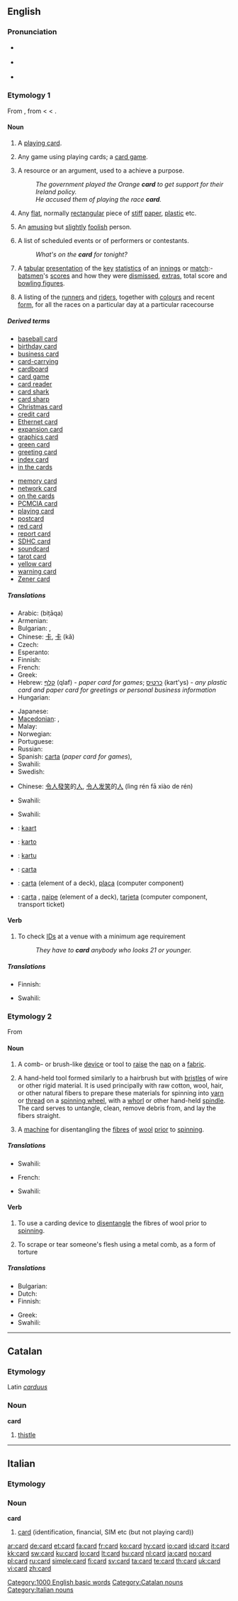 {{wikipedia}}
==English==

===Pronunciation===
* {{IPA|/kɑːd/}} {{italbrac|[[RP]]}}
* {{a|US}} {{IPA|/kɑːrd/}}
* {{audio|en-us-card.ogg|Audio (US)}}
*: {{rhymes|ɑː(r)d}}

===Etymology 1===
From {{etyl|enm|en}} {{term|carde|lang=enm||playing card}}, from {{etyl|fro|en}} {{term|carte||lang=fro}} < {{etyl|la|en}} {{term|charta|lang=la}} < {{etyl|grc|en}} {{term|χάρτης||paper, papyrus|tr=chartēs|lang=grc|sc=polytonic}}.

====Noun====
{{en-noun|s|-}}

# A [[playing card]].
# {{context|in plural}} Any game using playing cards; a [[card game]].
# A resource or an argument, used to a achieve a purpose.
#: ''The government played the Orange '''card''' to get support for their Ireland policy.''
#: ''He accused them of playing the race '''card'''.''
# Any [[flat]], normally [[rectangular]] piece of [[stiff]] [[paper]], [[plastic]] etc.
# {{informal}} An [[amusing]] but [[slightly]] [[foolish]] person.
# A list of scheduled events or of performers or contestants.
#: ''What's on the '''card''' for tonight?''
# {{Cricket}} A [[tabular]] [[presentation]] of the [[key]] [[statistics]] of an [[innings]] or [[match]]:- [[batsman|batsmen]]'s [[score]]s and how they were [[dismissed]], [[extras]], total score and [[bowling figures]].
# {{horse racing}} A listing of the [[runner]]s and [[rider]]s, together with [[colour]]s and recent [[form]], for all the races on a particular day at a particular racecourse

=====Derived terms=====
{{rel-top|terms derived from ''card (noun)''}}
* [[baseball card]]
* [[birthday card]]
* [[business card]]
* [[card-carrying]]
* [[cardboard]]
* [[card game]]
* [[card reader]]
* [[card shark]]
* [[card sharp]]
* [[Christmas card]]
* [[credit card]]
* [[Ethernet card]]
* [[expansion card]]
* [[graphics card]]
* [[green card]]
* [[greeting card]]
* [[index card]]
* [[in the cards]]
{{rel-mid}}
* [[memory card]]
* [[network card]]
* [[on the cards]]
* [[PCMCIA card]]
* [[playing card]]
* [[postcard]]
* [[red card]]
* [[report card]]
* [[SDHC card]]
* [[soundcard]]
* [[tarot card]]<!-- capitalised? -->
* [[yellow card]]
* [[warning card]]
* [[Zener card]]
{{rel-bottom}}

=====Translations=====
{{trans-see|a playing card|playing card}}
{{trans-top|a flat, normally rectangular piece of stiff paper, plastic etc.}}
* Arabic: {{Arab|[[بطاقة]]}} (biṭāqa) {{f}}
* Armenian: {{t-|hy|քարտ|tr=k’art|sc=Armn|xs=Armenian}}
* Bulgarian: {{t|bg|карта|f|sc=Cyrl}},  {{t|bg|картичка|f|sc=Cyrl}}
* Chinese: [[卡]], [[卡]] (kǎ)
* Czech: {{t-|cs|karta|f}}
* Esperanto: {{t|eo|karto|xs=Esperanto}}
* Finnish: {{t+|fi|kortti}}
* French: {{t+|fr|carte|f}}
* Greek: {{t|el|κάρτα|f|tr=karta|sc=Grek}}
* Hebrew: [[קלף]] (qlaf) {{m}} - ''paper card for games''; [[כרטיס]] (kart'ys) {{m}} - ''any plastic card and paper card for greetings or personal business information''
* Hungarian: {{t+|hu|kártya}}
{{trans-mid}}
* Japanese: {{t+|ja|カード|tr=kādo|sc=Jpan}}
* [[Macedonian]]: {{t-|mk|карта|f|tr=kárta|sc=Cyrl|xs=Macedonian}},  {{t|mk|картичка|f|tr=kártička|sc=Cyrl|xs=Macedonian}}
* Malay: {{t+|ms|kad|xs=Malay}}
* Norwegian: {{t+|no|kort|n}}
* Portuguese: {{t+|pt|cartão|m}}
* Russian: {{t+|ru|карточка|f|tr=kártočka|sc=Cyrl}}
* Spanish: [[carta]] {{f}} (''paper card for games''),  {{t|es|tarjeta|f}}
* Swahili: {{t|sw|kadi|xs=Swahili}}
* Swedish: {{t+|sv|kort}}
{{trans-bottom}}

{{trans-top|(informal) An amusing person}}
* Chinese: [[令人]][[發笑]]的[[人]], [[令人]][[发笑]]的[[人]] (lìng rén fā xiào de rén)
{{trans-mid}}
* Swahili: {{t|sw|kadi|xs=Swahili}}
{{trans-bottom}}

{{trans-top|(cricket) A tabular presentation of the key statistics of an innings or match}}
* Swahili: {{t|sw|kadi|xs=Swahili}}
{{trans-mid}}
{{trans-bottom}}

{{checktrans-top}}
* {{ttbc|Dutch}}: [[kaart]] {{f}}
* {{ttbc|Ido}}: [[karto]]
* {{ttbc|Indonesian}}: [[kartu]]
{{checktrans-mid}}
* {{ttbc|Interlingua}}: [[carta]]
* {{ttbc|Portuguese}}: [[carta]] {{f}} (element of a deck), [[placa]] {{f}} (computer component)
* {{ttbc|Spanish}}: [[carta]] {{f}}, [[naipe]] {{m}} (element of a deck), [[tarjeta]] {{f}} (computer component, transport ticket)
{{checktrans-bottom}}

====Verb====
{{en-verb}}

# To check [[ID]]s at a venue with a minimum age requirement
#: ''They have to '''card''' anybody who looks 21 or younger.''

=====Translations=====
{{trans-top|to check ID's}}
* Finnish: {{t|fi|tarkistaa}} {{t|fi|henkilöllisyys}}
{{trans-mid}}
* Swahili: {{t|sw|kadi|xs=Swahili}}
{{trans-bottom}}

===Etymology 2===
From {{etyl|la|en}} {{term|carduus||lang=la|thistle}}

====Noun====
{{en-noun}}

# {{rare|textiles}} A comb- or brush-like [[device]] or tool to [[raise]] the [[nap]] on a [[fabric]].
# {{textiles}} A hand-held tool formed similarly to a hairbrush but with [[bristles]] of wire or other rigid material.  It is used principally with raw cotton, wool, hair, or other natural fibers to prepare these materials for spinning into [[yarn]] or [[thread]] on a [[spinning wheel]], with a [[whorl]] or other hand-held [[spindle]].  The card serves to untangle, clean, remove debris from, and lay the fibers straight.
# {{rare|textiles}} A [[machine]] for disentangling the [[fibre]]s of [[wool]] [[prior]] to [[spinning]].

=====Translations=====
{{trans-top|A device to raise the nap on a fabric}}
* Swahili: {{t|sw|kadi|xs=Swahili}}
{{trans-mid}}
{{trans-bottom}}
{{trans-top|A machine for disentagling the fibres of wool prior to spinning}}
* French: {{t+|fr|carde|f}}
{{trans-mid}}
* Swahili: {{t|sw|kadi|xs=Swahili}}
{{trans-bottom}}

====Verb====
{{en-verb}}

# {{textiles}} To use a carding device to [[disentangle]] the fibres of wool prior to [[spin]]ning.
# To scrape or tear someone's flesh using a metal comb, as a form of torture

=====Translations=====
{{trans-top|to use card device}}
* Bulgarian: {{t|bg|кардирам|sc=Cyrl}}
* Dutch: {{t|nl|kaarden}}
* Finnish: {{t|fi|karstata}}
{{trans-mid}}
* Greek: {{t|el|ξαίνω|tr=ksaino|sc=Grek}}
* Swahili: {{t|sw|kadi|xs=Swahili}}
{{trans-bottom}}

{{trans-top|to scrape or tear someone's flesh as a form of torture}}
{{trans-mid}}
{{trans-bottom}}

[[Category:1000 English basic words]]

----

==Catalan==

===Etymology===
Latin ''[[carduus]]''

===Noun===
'''card''' {{m}}

# [[thistle]]

[[Category:Catalan nouns]]

----

==Italian==

===Etymology===
{{etyl|en|it}}

===Noun===
'''card''' {{m|inv}}

# [[#English|card]] (identification, financial, SIM etc (but not playing card))

[[Category:Italian nouns]]

[[ar:card]]
[[de:card]]
[[et:card]]
[[fa:card]]
[[fr:card]]
[[ko:card]]
[[hy:card]]
[[io:card]]
[[id:card]]
[[it:card]]
[[kk:card]]
[[sw:card]]
[[ku:card]]
[[lo:card]]
[[lt:card]]
[[hu:card]]
[[nl:card]]
[[ja:card]]
[[no:card]]
[[pl:card]]
[[ru:card]]
[[simple:card]]
[[fi:card]]
[[sv:card]]
[[ta:card]]
[[te:card]]
[[th:card]]
[[uk:card]]
[[vi:card]]
[[zh:card]]